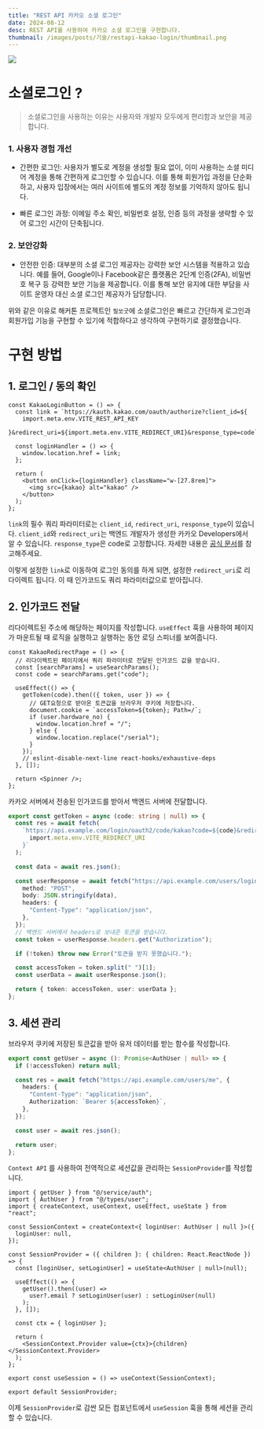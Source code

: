 ```yaml
---
title: "REST API 카카오 소셜 로그인"
date: 2024-08-12
desc: REST API를 사용하여 카카오 소셜 로그인을 구현합니다.
thumbnail: /images/posts/기술/restapi-kakao-login/thumbnail.png
---
```


![](https://velog.velcdn.com/images/gustjd3834/post/c20c2a6b-7b66-45ec-ab4d-b4ed104c496b/image.png)

# 소셜로그인 ?

> 소셜로그인을 사용하는 이유는 사용자와 개발자 모두에게 편리함과 보안을 제공합니다.

### 1. 사용자 경험 개선

- 간편한 로그인: 사용자가 별도로 계정을 생성할 필요 없이, 이미 사용하는 소셜 미디어 계정을 통해 간편하게 로그인할 수 있습니다. 이를 통해 회원가입 과정을 단순화하고, 사용자 입장에서는 여러 사이트에 별도의 계정 정보를 기억하지 않아도 됩니다.

- 빠른 로그인 과정: 이메일 주소 확인, 비밀번호 설정, 인증 등의 과정을 생략할 수 있어 로그인 시간이 단축됩니다.

### 2. 보안강화

- 안전한 인증: 대부분의 소셜 로그인 제공자는 강력한 보안 시스템을 적용하고 있습니다.
  예를 들어, Google이나 Facebook같은 플랫폼은 2단계 인증(2FA), 비밀번호 복구 등 강력한 보안 기능을 제공합니다. 이를 통해 보안 유지에 대한 부담을 사이트 운영자 대신 소셜 로그인 제공자가 담당합니다.

위와 같은 이유로 해커톤 프로젝트인 `필쏘굿`에 소셜로그인은 빠르고 간단하게 로그인과 회원가입 기능을 구현할 수 있기에 적합하다고 생각하여 구현하기로 결정했습니다.

# 구현 방법

## 1. 로그인 / 동의 확인

```tsx
const KakaoLoginButton = () => {
  const link = `https://kauth.kakao.com/oauth/authorize?client_id=${
    import.meta.env.VITE_REST_API_KEY
  }&redirect_uri=${import.meta.env.VITE_REDIRECT_URI}&response_type=code`;

  const loginHandler = () => {
    window.location.href = link;
  };

  return (
    <button onClick={loginHandler} className="w-[27.8rem]">
      <img src={kakao} alt="kakao" />
    </button>
  );
};
```

`link`의 필수 쿼리 파라미터로는 `client_id`, `redirect_uri`, `response_type`이 있습니다.
`client_id`와 `redirect_uri`는 백엔드 개발자가 생성한 카카오 Developers에서 알 수 있습니다.
`response_type`은 code로 고정합니다.
자세한 내용은 [공식 문서](https://developers.kakao.com/docs/latest/ko/kakaologin/rest-api#request-code-request-query)를 참고해주세요.

이렇게 설정한 `link`로 이동하여 로그인 동의를 하게 되면, 설정한 `redirect_uri`로 리다이렉트 됩니다. 이 때 인가코드도 쿼리 파라미터값으로 받아집니다.

## 2. 인가코드 전달

리다이렉트된 주소에 해당하는 페이지를 작성합니다.
`useEffect` 훅을 사용하여 페이지가 마운트될 때 로직을 실행하고 실행하는 동안 로딩 스피너를 보여줍니다.

```tsx
const KakaoRedirectPage = () => {
  // 리다이렉트된 페이지에서 쿼리 파라미터로 전달된 인가코드 값을 받습니다.
  const [searchParams] = useSearchParams();
  const code = searchParams.get("code");

  useEffect(() => {
    getToken(code).then(({ token, user }) => {
      // GET요청으로 받아온 토큰값을 브라우저 쿠키에 저장합니다.
      document.cookie = `accessToken=${token}; Path=/`;
      if (user.hardware_no) {
        window.location.href = "/";
      } else {
        window.location.replace("/serial");
      }
    });
    // eslint-disable-next-line react-hooks/exhaustive-deps
  }, []);

  return <Spinner />;
};
```

카카오 서버에서 전송된 인가코드를 받아서 백엔드 서버에 전달합니다.

```ts
export const getToken = async (code: string | null) => {
  const res = await fetch(
    `https://api.example.com/login/oauth2/code/kakao?code=${code}&redirect_uri=${
      import.meta.env.VITE_REDIRECT_URI
    }`
  );

  const data = await res.json();

  const userResponse = await fetch("https://api.example.com/users/login", {
    method: "POST",
    body: JSON.stringify(data),
    headers: {
      "Content-Type": "application/json",
    },
  });
  // 백엔드 서버에서 headers로 보내준 토큰을 받습니다.
  const token = userResponse.headers.get("Authorization");

  if (!token) throw new Error("토큰을 받지 못했습니다.");

  const accessToken = token.split(" ")[1];
  const userData = await userResponse.json();

  return { token: accessToken, user: userData };
};
```

## 3. 세션 관리

브라우저 쿠키에 저장된 토큰값을 받아 유저 데이터를 받는 함수를 작성합니다.

```ts
export const getUser = async (): Promise<AuthUser | null> => {
  if (!accessToken) return null;

  const res = await fetch("https://api.example.com/users/me", {
    headers: {
      "Content-Type": "application/json",
      Authorization: `Bearer ${accessToken}`,
    },
  });

  const user = await res.json();

  return user;
};
```

`Context API` 를 사용하여 전역적으로 세션값을 관리하는 `SessionProvider`를 작성합니다.

```tsx
import { getUser } from "@/service/auth";
import { AuthUser } from "@/types/user";
import { createContext, useContext, useEffect, useState } from "react";

const SessionContext = createContext<{ loginUser: AuthUser | null }>({
  loginUser: null,
});

const SessionProvider = ({ children }: { children: React.ReactNode }) => {
  const [loginUser, setLoginUser] = useState<AuthUser | null>(null);

  useEffect(() => {
    getUser().then((user) =>
      user?.email ? setLoginUser(user) : setLoginUser(null)
    );
  }, []);

  const ctx = { loginUser };

  return (
    <SessionContext.Provider value={ctx}>{children}</SessionContext.Provider>
  );
};

export const useSession = () => useContext(SessionContext);

export default SessionProvider;
```

이제 `SessionProvider`로 감싼 모든 컴포넌트에서 `useSession` 훅을 통해 세션을 관리할 수 있습니다.
